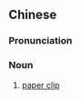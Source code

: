 {{also|纸夹}}
==Chinese==
{{zh-forms|s=纸夹}}

===Pronunciation===
{{zh-pron
|m=zhǐjiā
|cat=n
}}

===Noun===
{{zh-noun}}

# [[paper clip]]